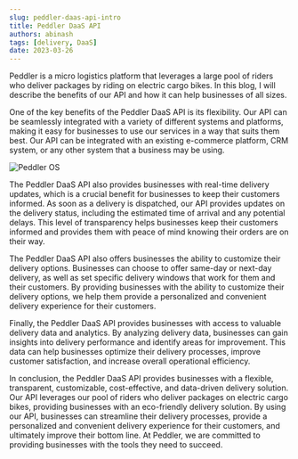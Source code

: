 ```yaml
---
slug: peddler-daas-api-intro
title: Peddler DaaS API
authors: abinash
tags: [delivery, DaaS]
date: 2023-03-26
---
```


Peddler is a micro logistics platform that leverages a large pool of riders who deliver packages by riding on electric cargo bikes. In this blog, I will describe the benefits of our API and how it can help businesses of all sizes.

One of the key benefits of the Peddler DaaS API is its flexibility. Our API can be seamlessly integrated with a variety of different systems and platforms, making it easy for businesses to use our services in a way that suits them best. Our API can be integrated with an existing e-commerce platform, CRM system, or any other system that a business may be using.

![Peddler OS](./image/peddler-os.jpg)

The Peddler DaaS API also provides businesses with real-time delivery updates, which is a crucial benefit for businesses to keep their customers informed. As soon as a delivery is dispatched, our API provides updates on the delivery status, including the estimated time of arrival and any potential delays. This level of transparency helps businesses keep their customers informed and provides them with peace of mind knowing their orders are on their way.

The Peddler DaaS API also offers businesses the ability to customize their delivery options. Businesses can choose to offer same-day or next-day delivery, as well as set specific delivery windows that work for them and their customers. By providing businesses with the ability to customize their delivery options, we help them provide a personalized and convenient delivery experience for their customers.

Finally, the Peddler DaaS API provides businesses with access to valuable delivery data and analytics. By analyzing delivery data, businesses can gain insights into delivery performance and identify areas for improvement. This data can help businesses optimize their delivery processes, improve customer satisfaction, and increase overall operational efficiency.

In conclusion, the Peddler DaaS API provides businesses with a flexible, transparent, customizable, cost-effective, and data-driven delivery solution. Our API leverages our pool of riders who deliver packages on electric cargo bikes, providing businesses with an eco-friendly delivery solution. By using our API, businesses can streamline their delivery processes, provide a personalized and convenient delivery experience for their customers, and ultimately improve their bottom line. At Peddler, we are committed to providing businesses with the tools they need to succeed.